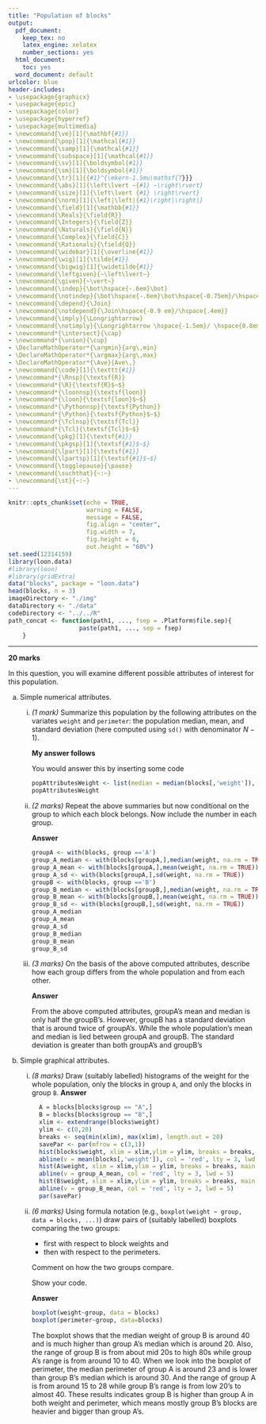 ```yaml
---
title: "Population of blocks"
output:
  pdf_document:
    keep_tex: no
    latex_engine: xelatex
    number_sections: yes
  html_document:
    toc: yes
  word_document: default
urlcolor: blue
header-includes:
- \usepackage{graphicx}
- \usepackage{epic}
- \usepackage{color}
- \usepackage{hyperref}
- \usepackage{multimedia}
- \newcommand{\ve}[1]{\mathbf{#1}}
- \newcommand{\pop}[1]{\mathcal{#1}}
- \newcommand{\samp}[1]{\mathcal{#1}}
- \newcommand{\subspace}[1]{\mathcal{#1}}
- \newcommand{\sv}[1]{\boldsymbol{#1}}
- \newcommand{\sm}[1]{\boldsymbol{#1}}
- \newcommand{\tr}[1]{{#1}^{\mkern-1.5mu\mathsf{T}}}
- \newcommand{\abs}[1]{\left\lvert ~{#1} ~\right\rvert}
- \newcommand{\size}[1]{\left\lvert {#1} \right\rvert}
- \newcommand{\norm}[1]{\left|\left|{#1}\right|\right|}
- \newcommand{\field}[1]{\mathbb{#1}}
- \newcommand{\Reals}{\field{R}}
- \newcommand{\Integers}{\field{Z}}
- \newcommand{\Naturals}{\field{N}}
- \newcommand{\Complex}{\field{C}}
- \newcommand{\Rationals}{\field{Q}}
- \newcommand{\widebar}[1]{\overline{#1}}
- \newcommand{\wig}[1]{\tilde{#1}}
- \newcommand{\bigwig}[1]{\widetilde{#1}}
- \newcommand{\leftgiven}{~\left\lvert~}
- \newcommand{\given}{~\vert~}
- \newcommand{\indep}{\bot\hspace{-.6em}\bot}
- \newcommand{\notindep}{\bot\hspace{-.6em}\bot\hspace{-0.75em}/\hspace{.4em}}
- \newcommand{\depend}{\Join}
- \newcommand{\notdepend}{\Join\hspace{-0.9 em}/\hspace{.4em}}
- \newcommand{\imply}{\Longrightarrow}
- \newcommand{\notimply}{\Longrightarrow \hspace{-1.5em}/ \hspace{0.8em}}
- \newcommand*{\intersect}{\cap}
- \newcommand*{\union}{\cup}
- \DeclareMathOperator*{\argmin}{arg\,min}
- \DeclareMathOperator*{\argmax}{arg\,max}
- \DeclareMathOperator*{\Ave}{Ave\,}
- \newcommand{\code}[1]{\texttt{#1}}
- \newcommand*{\Rnsp}{\textsf{R}}
- \newcommand*{\R}{\textsf{R}$~$}
- \newcommand*{\loonnsp}{\textsf{loon}}
- \newcommand*{\loon}{\textsf{loon}$~$}
- \newcommand*{\Pythonnsp}{\textsf{Python}}
- \newcommand*{\Python}{\textsf{Python}$~$}
- \newcommand*{\Tclnsp}{\textsf{Tcl}}
- \newcommand*{\Tcl}{\textsf{Tcl}$~$}
- \newcommand{\pkg}[1]{\textsf{#1}}
- \newcommand{\pkgsp}[1]{\textsf{#1}$~$}
- \newcommand{\lpart}[1]{\textsf{#1}}
- \newcommand{\lpartsp}[1]{\textsf{#1}$~$}
- \newcommand{\togglepause}{\pause}
- \newcommand{\suchthat}{~:~}
- \newcommand{\st}{~:~} 
---
```

  
```r
knitr::opts_chunk$set(echo = TRUE, 
                      warning = FALSE,
                      message = FALSE,
                      fig.align = "center", 
                      fig.width = 7, 
                      fig.height = 6,
                      out.height = "60%")
set.seed(12314159)
library(loon.data)
#library(loon)
#library(gridExtra)
data("blocks", package = "loon.data")
head(blocks, n = 3)
imageDirectory <- "./img"
dataDirectory <- "./data"
codeDirectory <- "../../R"
path_concat <- function(path1, ..., fsep = .Platform$file.sep){ 
                    paste(path1, ..., sep = fsep)
    }
```

---

**20 marks**



In this question, you will examine different possible attributes of interest for this population.

<!-- Commented out the newpage Cmd C on a Mac, probably CTRL C on everything else -->
<!-- \newpage -->

a.  Simple numerical attributes.

    i. *(1 mark)* Summarize this population by the following attributes on  the variates `weight` and `perimeter`: the population median, mean, and standard deviation (here computed using `sd()` with denominator $N-1$).
    
       **My answer follows**
       
       You would answer this by inserting some \R code
       
       ```r
       popAttributesWeight <- list(median = median(blocks[,'weight']), mean = mean(blocks[,'weight']), sd = sd(blocks[,'weight']))
       popAttributesWeight
       ```

    ii. *(2 marks)* Repeat the above summaries but now conditional on the group to which each block belongs.  Now include the number in each group.
    
        **Answer**
        
        ```r
        groupA <- with(blocks, group =='A')
        group_A_median <- with(blocks[groupA,],median(weight, na.rm = TRUE))
        group_A_mean <- with(blocks[groupA,],mean(weight, na.rm = TRUE))
        group_A_sd <- with(blocks[groupA,],sd(weight, na.rm = TRUE))
        groupB <- with(blocks, group =='B')
        group_B_median <- with(blocks[groupB,],median(weight, na.rm = TRUE))
        group_B_mean <- with(blocks[groupB,],mean(weight, na.rm = TRUE))
        group_B_sd <- with(blocks[groupB,],sd(weight, na.rm = TRUE))
        group_A_median
        group_A_mean
        group_A_sd
        group_B_median
        group_B_mean
        group_B_sd
        ```

    iii. *(3 marks)* On the basis of the above computed attributes, describe how each group differs from the whole population and from each other.
    
         **Answer**
         
         From the above computed attributes, groupA's mean and median is only half the groupB's. However, groupB has a standard deviation that            is around twice of groupA's. While the whole population's mean and median is lied between groupA and groupB. The standard deviation is greater than           both groupA's and groupB's
        

b. Simple graphical attributes.

    i. *(8 marks)* Draw (suitably labelled) histograms of the weight for the whole population, only the blocks in group `A`, and only the blocks in group `B`. 
        **Answer**
        
        ```r
          A = blocks[blocks$group == "A",]
          B = blocks[blocks$group == "B",]
          xlim <- extendrange(blocks$weight)
          ylim <- c(0,20)
          breaks <- seq(min(xlim), max(xlim), length.out = 20)
          savePar <- par(mfrow = c(3,1))
          hist(blocks$weight, xlim = xlim,ylim = ylim, breaks = breaks, main = "Distribution of weights of whole population", xlab = "weights")
          abline(v = mean(blocks[,'weight']), col = 'red', lty = 3, lwd = 5)
          hist(A$weight, xlim = xlim,ylim = ylim, breaks = breaks, main = "Distribution of weights of group 'A'", xlab = "weights") 
          abline(v = group_A_mean, col = 'red', lty = 3, lwd = 5)
          hist(B$weight, xlim = xlim,ylim = ylim, breaks = breaks, main = "Distribution of weights of group 'B'", xlab = "weights") 
          abline(v = group_B_mean, col = 'red', lty = 3, lwd = 5)          
          par(savePar)
        ```

    ii. *(6 marks)* Using formula notation (e.g., `boxplot(weight ~ group, data = blocks, ...)`) draw pairs of (suitably labelled) boxplots comparing the two groups:
        
        - first with respect to  block weights and 
        - then with respect to the perimeters.  
        
        Comment on how the two groups compare.
    
        Show your code.
        
        **Answer**
        ```r
        boxplot(weight~group, data = blocks)
        boxplot(perimeter~group, data=blocks)
        ```
The boxplot shows that the median weight of group B is around 40 and is much higher than group A's median which is around 20. Also, the range of group B is from about mid 20s to high 80s while group A's range is from around 10 to 40. When we look into the boxplot of perimeter, the median perimeter of group A is around 23 and is lower than group B's median which is around 30. And the range of group A is from around 15 to 28 while group B's range is from low 20's to almost 40. These results indicates group B is higher than group A in both weight and perimeter, which means mostly group B's blocks are heavier and bigger than group A's. 
        
    